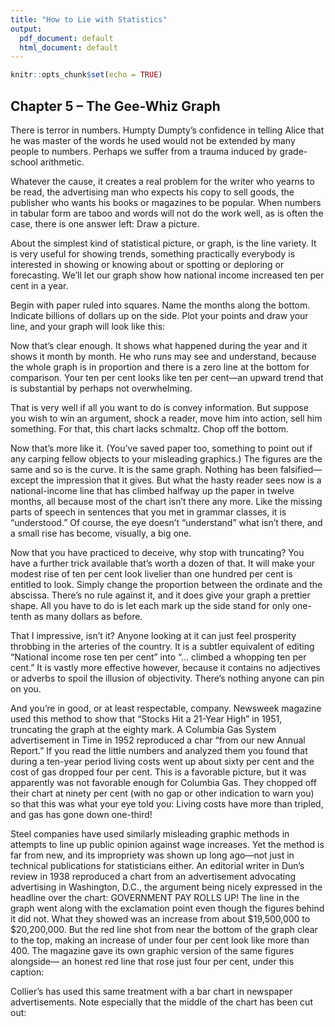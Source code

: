 ---
title: "How to Lie with Statistics"
output:
  pdf_document: default
  html_document: default
---

```{r setup, include=FALSE}
knitr::opts_chunk$set(echo = TRUE)
```

## Chapter 5 -- The Gee-Whiz Graph

There is terror in numbers. Humpty Dumpty’s confidence in telling Alice that he was master of the words he used would not be extended by many people to numbers. Perhaps we suffer from a trauma induced by grade-school arithmetic.

Whatever the cause, it creates a real problem for the writer who yearns to be read, the advertising man who expects his copy to sell goods, the publisher who wants his books or magazines to be popular. When numbers in tabular form are taboo and words will not do the work well, as is often the case, there is one answer left: Draw a picture.

About the simplest kind of statistical picture, or graph, is the line variety. It is very useful for showing trends, something practically everybody is interested in showing or knowing about or spotting or deploring or forecasting. We’ll let our graph show how national income increased ten per cent in a year.

Begin with paper ruled into squares. Name the months along the bottom. Indicate billions of dollars up on the side. Plot your points and draw your line, and your graph will look like this:

\begin{center}
\includegraphics[]{GeeWhizGraph1.jpg}
\end{center}

Now that’s clear enough. It shows what happened during the year and it shows it month by month. He who runs may see and understand, because the whole graph is in proportion and there is a zero line at the bottom for comparison. Your ten per cent looks like ten per cent—an upward trend that is substantial by perhaps not overwhelming.

\newpage

That is very well if all you want to do is convey information. But suppose you wish to win an argument, shock a reader, move him into action, sell him something. For that, this chart lacks schmaltz. Chop off the bottom.

\begin{center}
\includegraphics[]{GeeWhizGraph2.jpg}
\end{center}

Now that’s more like it. (You’ve saved paper too, something to point out if any carping fellow objects to your misleading graphics.) The figures are the same and so is the curve. It is the same graph. Nothing has been falsified—except the impression that it gives. But what the hasty reader sees now is a national-income line that has climbed halfway up the paper in twelve months, all because most of the chart isn’t there any more. Like the missing parts of speech in sentences that you met in grammar classes, it is “understood.” Of course, the eye doesn’t “understand” what isn’t there, and a small rise has become, visually, a big one.

Now that you have practiced to deceive, why stop with truncating? You have a further trick available that’s worth a dozen of that. It will make your modest rise of ten per cent look livelier than one hundred per cent is entitled to look. Simply change the proportion between the ordinate and the abscissa. There’s no rule against it, and it does give your graph a prettier shape. All you have to do is let each mark up the side stand for only one-tenth as many dollars as before. 

\begin{center}
\includegraphics[]{GeeWhizGraph3.jpg}
\end{center}

That I impressive, isn’t it? Anyone looking at it can just feel prosperity throbbing in the arteries of the country. It is a subtler equivalent of editing “National income rose ten per cent” into “… climbed a whopping ten per cent.” It is vastly more effective however, because it contains no adjectives or adverbs to spoil the illusion of objectivity. There’s nothing anyone can pin on you.

And you’re in good, or at least respectable, company. Newsweek magazine used this method to show that “Stocks Hit a 21-Year High” in 1951, truncating the graph at the eighty mark. A Columbia Gas System advertisement in Time in 1952 reproduced a char “from our new Annual Report.” If you read the little numbers and analyzed them you found that during a ten-year period living costs went up about sixty per cent and the cost of gas dropped four per cent. This is a favorable picture, but it was apparently was not favorable enough for Columbia Gas. They chopped off their chart at ninety per cent (with no gap or other indication to warn you) so that this was what your eye told you: Living costs have more than tripled, and gas has gone down one-third!

Steel companies have used similarly misleading graphic methods in attempts to line up public opinion against wage increases. Yet the method is far from new, and its impropriety was shown up long ago—not just in technical publications for statisticians either. An editorial writer in Dun’s review in 1938 reproduced a chart from an advertisement advocating advertising in Washington, D.C., the argument being nicely expressed in the headline over the chart: GOVERNMENT PAY ROLLS UP! The line in the graph went along with the exclamation point even though the figures behind it did not. What they showed was an increase from about \$19,500,000 to \$20,200,000. But the red line shot from near the bottom of the graph clear to the top, making an increase of under four per cent look like more than 400. The magazine gave its own graphic version of the same figures alongside— an honest red line that rose just four per cent, under this caption: 

\begin{center}
\textbf{GOVERNMENT PAY ROLLS STABLE}
\end{center}

\begin{center}
\includegraphics[]{GeeWhizGraph5.jpg}
\end{center}

Collier’s has used this same treatment with a bar chart in newspaper advertisements. Note especially that the middle of the chart has been cut out:

\begin{center}
\includegraphics[]{GeeWhizGraph6.jpg}
\end{center}
